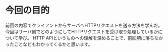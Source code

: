 # 今回の目的

前回の内容でクライアントからサーバへHTTPリクエストを送る方法を学んだ。
今回はサーバ側でどのようにしてHTTPリクエストを受け取り処理しているかについて学び。
HTTP APIというものへの理解を深めることで、前回腑に落ちなかったことなどもわかってくるかと思います。
